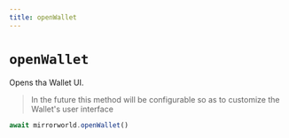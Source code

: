 ```yaml
---
title: openWallet
---
```


# `openWallet`

Opens tha Wallet UI.

> In the future this method will be configurable so as to customize the Wallet's
> user interface

```ts
await mirrorworld.openWallet()
```
